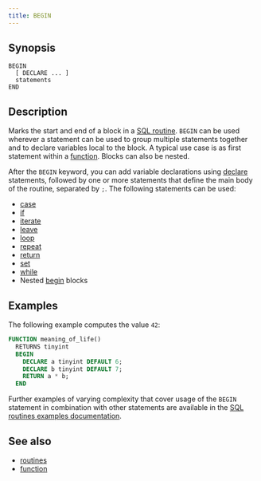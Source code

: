 ```yaml
---
title: BEGIN
---
```


## Synopsis

```text
BEGIN
  [ DECLARE ... ]
  statements
END
```

## Description

Marks the start and end of a block in a [SQL routine](/sql/routines/introduction).
`BEGIN` can be used wherever a statement can be used to group multiple
statements together and to declare variables local to the block. A typical use
case is as first statement within a [function](/sql/routines/function). Blocks can also be
nested.

After the `BEGIN` keyword, you can add variable declarations using
[declare](/sql/routines/declare) statements, followed by one or more statements that define
the main body of the routine, separated by `;`. The following statements can be
used:

* [case](/sql/routines/case)
* [if](/sql/routines/if)
* [iterate](/sql/routines/iterate)
* [leave](/sql/routines/leave)
* [loop](/sql/routines/loop)
* [repeat](/sql/routines/repeat)
* [return](/sql/routines/return)
* [set](/sql/routines/set)
* [while](/sql/routines/while)
* Nested [begin](/sql/routines/begin) blocks

## Examples

The following example computes the value `42`:

```sql
FUNCTION meaning_of_life()
  RETURNS tinyint
  BEGIN
    DECLARE a tinyint DEFAULT 6;
    DECLARE b tinyint DEFAULT 7;
    RETURN a * b;
  END
```

Further examples of varying complexity that cover usage of the `BEGIN` statement
in combination with other statements are available in the [SQL routines examples
documentation](/sql/routines/examples).

## See also

* [routines](/sql/routines/introduction)
* [function](/sql/routines/function)
